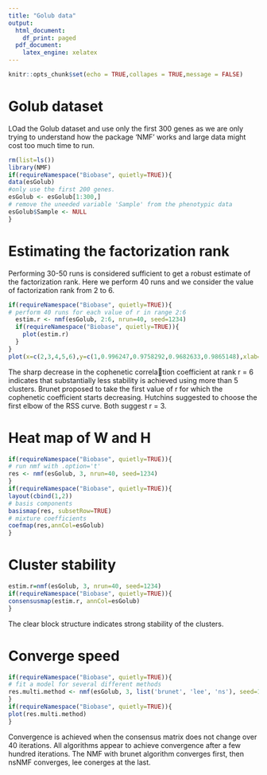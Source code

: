 ---
title: "Golub data"
output:
  html_document:
    df_print: paged
  pdf_document:
    latex_engine: xelatex
---

```{r setup, include=FALSE}
knitr::opts_chunk$set(echo = TRUE,collapes = TRUE,message = FALSE)
```

# Golub dataset

LOad the Golub dataset and use only the first 300 genes as we are only trying to understand how the package 'NMF' works and large data might cost too much time to run.

```{r}
rm(list=ls())
library(NMF)
if(requireNamespace("Biobase", quietly=TRUE)){
data(esGolub)
#only use the first 200 genes.
esGolub <- esGolub[1:300,]
# remove the uneeded variable 'Sample' from the phenotypic data
esGolub$Sample <- NULL
}
```

# Estimating the factorization rank

Performing 30-50 runs is considered sufficient to get a robust estimate of the factorization rank. Here we perform 40 runs and we consider the value of factorization rank from 2 to 6.

```{r}
if(requireNamespace("Biobase", quietly=TRUE)){
# perform 40 runs for each value of r in range 2:6
  estim.r <- nmf(esGolub, 2:6, nrun=40, seed=1234)
  if(requireNamespace("Biobase", quietly=TRUE)){
    plot(estim.r)
  }
}
plot(x=c(2,3,4,5,6),y=c(1,0.996247,0.9758292,0.9682633,0.9865148),xlab='Factorization rank (r)', ylab='cophenetic correlation coefficient',main='Cophenetic',col='purple',type='o')
```

The sharp decrease in the cophenetic correlation coefficient at rank r = 6 indicates that substantially
less stability is achieved using more than 5 clusters. Brunet proposed to take the first value of r for which the cophenetic coefficient starts decreasing.  Hutchins suggested to choose the first elbow of the RSS curve. Both suggest r = 3.

# Heat map of W and H

```{r,fig.height=10,fig.width=20}
if(requireNamespace("Biobase", quietly=TRUE)){
# run nmf with .option='t'
res <- nmf(esGolub, 3, nrun=40, seed=1234)
}
if(requireNamespace("Biobase", quietly=TRUE)){
layout(cbind(1,2))
# basis components
basismap(res, subsetRow=TRUE)
# mixture coefficients
coefmap(res,annCol=esGolub)
}
```

# Cluster stability

```{r,fig.height=8,fig.width=8}
estim.r=nmf(esGolub, 3, nrun=40, seed=1234)
if(requireNamespace("Biobase", quietly=TRUE)){
consensusmap(estim.r, annCol=esGolub)
}
```

The clear block structure indicates strong stability of the clusters. 

# Converge speed

```{r}
if(requireNamespace("Biobase", quietly=TRUE)){
# fit a model for several different methods
res.multi.method <- nmf(esGolub, 3, list('brunet', 'lee', 'ns'), seed=1234, .options='t')
}
if(requireNamespace("Biobase", quietly=TRUE)){
plot(res.multi.method)
}
```

Convergence is achieved when the consensus matrix does not change over 40 iterations. All algorithms appear to achieve convergence after a few hundred iterations. The NMF with brunet algorithm converges first, then nsNMF converges, lee conerges at the last.